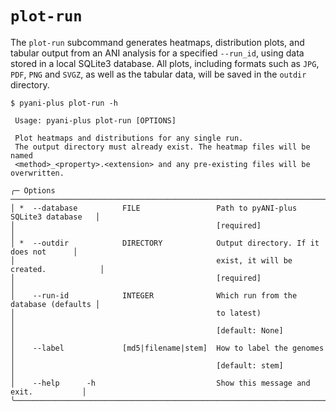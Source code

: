 # `plot-run` {#plot-run-subcommand .unnambered}

The `plot-run` subcommand generates heatmaps, distribution plots, and tabular output from an ANI analysis for a specified `--run_id`, using data stored in a local SQLite3 database. All plots, including formats such as `JPG`, `PDF`, `PNG` and `SVGZ`, as well as the tabular data, will be saved in the `outdir` directory.


```shell
$ pyani-plus plot-run -h     
                                                                                     
 Usage: pyani-plus plot-run [OPTIONS]                                                
                                                                                     
 Plot heatmaps and distributions for any single run.                                 
 The output directory must already exist. The heatmap files will be named            
 <method>_<property>.<extension> and any pre-existing files will be overwritten.     
                                                                                     
╭─ Options ─────────────────────────────────────────────────────────────────────────╮
│ *  --database          FILE                 Path to pyANI-plus SQLite3 database   │
│                                             [required]                            │
│ *  --outdir            DIRECTORY            Output directory. If it does not      │
│                                             exist, it will be created.            │
│                                             [required]                            │
│    --run-id            INTEGER              Which run from the database (defaults │
│                                             to latest)                            │
│                                             [default: None]                       │
│    --label             [md5|filename|stem]  How to label the genomes              │
│                                             [default: stem]                       │
│    --help      -h                           Show this message and exit.           │
╰───────────────────────────────────────────────────────────────────────────────────╯

```